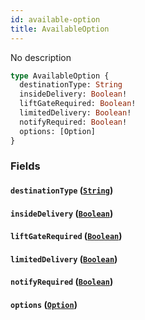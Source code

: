 ```yaml
---
id: available-option
title: AvailableOption
---
```


No description

```graphql
type AvailableOption {
  destinationType: String
  insideDelivery: Boolean!
  liftGateRequired: Boolean!
  limitedDelivery: Boolean!
  notifyRequired: Boolean!
  options: [Option]
}
```

### Fields

#### `destinationType` ([`String`](/schema/scalars/string))

#### `insideDelivery` ([`Boolean`](/schema/scalars/boolean))

#### `liftGateRequired` ([`Boolean`](/schema/scalars/boolean))

#### `limitedDelivery` ([`Boolean`](/schema/scalars/boolean))

#### `notifyRequired` ([`Boolean`](/schema/scalars/boolean))

#### `options` ([`Option`](/schema/objects/option))
